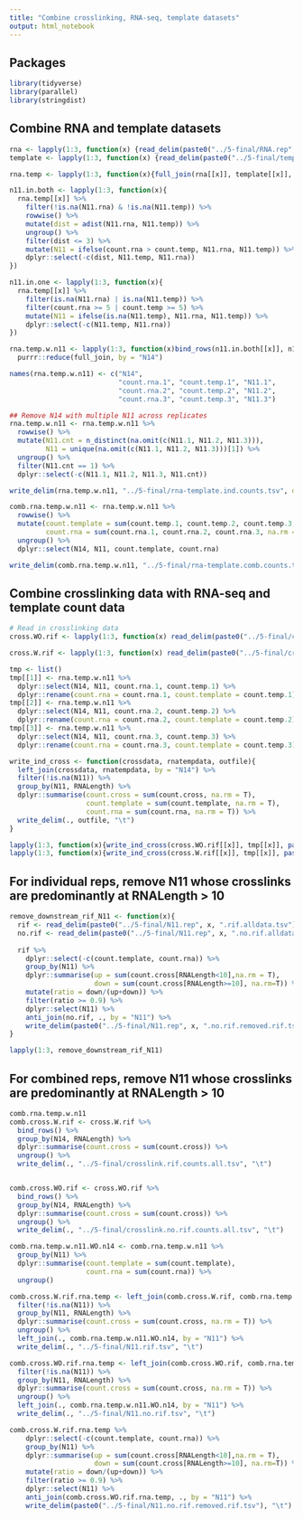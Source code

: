 ```yaml
---
title: "Combine crosslinking, RNA-seq, template datasets"
output: html_notebook
---
```

## Packages
```r
library(tidyverse)
library(parallel)
library(stringdist)
```

## Combine RNA and template datasets
```r
rna <- lapply(1:3, function(x) {read_delim(paste0("../5-final/RNA.rep", x, ".counts.tsv"),  delim = "\t")})
template <- lapply(1:3, function(x) {read_delim(paste0("../5-final/template.rep", x, ".counts.tsv"),  delim = "\t")})

rna.temp <- lapply(1:3, function(x){full_join(rna[[x]], template[[x]], by = "N14", suffix = c(".rna", ".temp"))})

n11.in.both <- lapply(1:3, function(x){
  rna.temp[[x]] %>%
    filter(!is.na(N11.rna) & !is.na(N11.temp)) %>%
    rowwise() %>% 
    mutate(dist = adist(N11.rna, N11.temp)) %>%
    ungroup() %>%
    filter(dist <= 3) %>%
    mutate(N11 = ifelse(count.rna > count.temp, N11.rna, N11.temp)) %>%
    dplyr::select(-c(dist, N11.temp, N11.rna))
})

n11.in.one <- lapply(1:3, function(x){
  rna.temp[[x]] %>%
    filter(is.na(N11.rna) | is.na(N11.temp)) %>%
    filter(count.rna >= 5 | count.temp >= 5) %>%
    mutate(N11 = ifelse(is.na(N11.temp), N11.rna, N11.temp)) %>%
    dplyr::select(-c(N11.temp, N11.rna))
})

rna.temp.w.n11 <- lapply(1:3, function(x)bind_rows(n11.in.both[[x]], n11.in.one[[x]])) %>%
  purrr::reduce(full_join, by = "N14")
```

```r
names(rna.temp.w.n11) <- c("N14", 
                           "count.rna.1", "count.temp.1", "N11.1", 
                           "count.rna.2", "count.temp.2", "N11.2", 
                           "count.rna.3", "count.temp.3", "N11.3")

## Remove N14 with multiple N11 across replicates
rna.temp.w.n11 <- rna.temp.w.n11 %>% 
  rowwise() %>% 
  mutate(N11.cnt = n_distinct(na.omit(c(N11.1, N11.2, N11.3))),
         N11 = unique(na.omit(c(N11.1, N11.2, N11.3)))[1]) %>% 
  ungroup() %>%
  filter(N11.cnt == 1) %>%
  dplyr::select(-c(N11.1, N11.2, N11.3, N11.cnt))

write_delim(rna.temp.w.n11, "../5-final/rna-template.ind.counts.tsv", delim = "\t")

comb.rna.temp.w.n11 <- rna.temp.w.n11 %>%
  rowwise() %>%
  mutate(count.template = sum(count.temp.1, count.temp.2, count.temp.3, na.rm = T),
         count.rna = sum(count.rna.1, count.rna.2, count.rna.3, na.rm = T)) %>%
  ungroup() %>%
  dplyr::select(N14, N11, count.template, count.rna)

write_delim(comb.rna.temp.w.n11, "../5-final/rna-template.comb.counts.tsv", delim = "\t")
```

## Combine crosslinking data with RNA-seq and template count data
```r
# Read in crosslinking data
cross.WO.rif <- lapply(1:3, function(x) read_delim(paste0("../5-final/crosslink.no.rif.rep", x, ".counts.tsv"), "\t") %>% dplyr::rename(count.cross = total))

cross.W.rif <- lapply(1:3, function(x) read_delim(paste0("../5-final/crosslink.rif.rep", x, ".counts.tsv"), "\t") %>% dplyr::rename(count.cross = total))

tmp <- list()
tmp[[1]] <- rna.temp.w.n11 %>% 
  dplyr::select(N14, N11, count.rna.1, count.temp.1) %>% 
  dplyr::rename(count.rna = count.rna.1, count.template = count.temp.1)
tmp[[2]] <- rna.temp.w.n11 %>% 
  dplyr::select(N14, N11, count.rna.2, count.temp.2) %>% 
  dplyr::rename(count.rna = count.rna.2, count.template = count.temp.2)
tmp[[3]] <- rna.temp.w.n11 %>% 
  dplyr::select(N14, N11, count.rna.3, count.temp.3) %>% 
  dplyr::rename(count.rna = count.rna.3, count.template = count.temp.3)

write_ind_cross <- function(crossdata, rnatempdata, outfile){
  left_join(crossdata, rnatempdata, by = "N14") %>%
  filter(!is.na(N11)) %>%
  group_by(N11, RNALength) %>%
  dplyr::summarise(count.cross = sum(count.cross, na.rm = T),
                   count.template = sum(count.template, na.rm = T),
                   count.rna = sum(count.rna, na.rm = T)) %>%
  write_delim(., outfile, "\t")
}

lapply(1:3, function(x){write_ind_cross(cross.WO.rif[[x]], tmp[[x]], paste0("../5-final/N11.rep", x, ".no.rif.alldata.tsv"))})
lapply(1:3, function(x){write_ind_cross(cross.W.rif[[x]], tmp[[x]], paste0("../5-final/N11.rep", x, ".rif.alldata.tsv"))})

```

## For individual reps, remove N11 whose crosslinks are predominantly at RNALength > 10
```r
remove_downstream_rif_N11 <- function(x){
  rif <- read_delim(paste0("../5-final/N11.rep", x, ".rif.alldata.tsv"), "\t")
  no.rif <- read_delim(paste0("../5-final/N11.rep", x, ".no.rif.alldata.tsv"), "\t")
  
  rif %>% 
    dplyr::select(-c(count.template, count.rna)) %>% 
    group_by(N11) %>% 
    dplyr::summarise(up = sum(count.cross[RNALength<10],na.rm = T), 
                     down = sum(count.cross[RNALength>=10], na.rm=T)) %>%
    mutate(ratio = down/(up+down)) %>%
    filter(ratio >= 0.9) %>%
    dplyr::select(N11) %>%
    anti_join(no.rif, ., by = "N11") %>%
    write_delim(paste0("../5-final/N11.rep", x, ".no.rif.removed.rif.tsv"), "\t")
}

lapply(1:3, remove_downstream_rif_N11)
```

## For combined reps, remove N11 whose crosslinks are predominantly at RNALength > 10
```r
comb.rna.temp.w.n11
comb.cross.W.rif <- cross.W.rif %>% 
  bind_rows() %>%
  group_by(N14, RNALength) %>%
  dplyr::summarise(count.cross = sum(count.cross)) %>%
  ungroup() %>%
  write_delim(., "../5-final/crosslink.rif.counts.all.tsv", "\t")


comb.cross.WO.rif <- cross.WO.rif %>% 
  bind_rows() %>%
  group_by(N14, RNALength) %>%
  dplyr::summarise(count.cross = sum(count.cross)) %>%
  ungroup() %>%
  write_delim(., "../5-final/crosslink.no.rif.counts.all.tsv", "\t")

comb.rna.temp.w.n11.WO.n14 <- comb.rna.temp.w.n11 %>%
  group_by(N11) %>%
  dplyr::summarise(count.template = sum(count.template),
                   count.rna = sum(count.rna)) %>%
  ungroup()

comb.cross.W.rif.rna.temp <- left_join(comb.cross.W.rif, comb.rna.temp.w.n11 %>% dplyr::select(N14, N11), by = "N14") %>%
  filter(!is.na(N11)) %>%
  group_by(N11, RNALength) %>%
  dplyr::summarise(count.cross = sum(count.cross, na.rm = T)) %>%
  ungroup() %>%
  left_join(., comb.rna.temp.w.n11.WO.n14, by = "N11") %>%
  write_delim(., "../5-final/N11.rif.tsv", "\t")

comb.cross.WO.rif.rna.temp <- left_join(comb.cross.WO.rif, comb.rna.temp.w.n11 %>% dplyr::select(N14, N11), by = "N14") %>%
  filter(!is.na(N11)) %>%
  group_by(N11, RNALength) %>%
  dplyr::summarise(count.cross = sum(count.cross, na.rm = T)) %>%
  ungroup() %>%
  left_join(., comb.rna.temp.w.n11.WO.n14, by = "N11") %>%
  write_delim(., "../5-final/N11.no.rif.tsv", "\t")

comb.cross.W.rif.rna.temp %>% 
    dplyr::select(-c(count.template, count.rna)) %>% 
    group_by(N11) %>% 
    dplyr::summarise(up = sum(count.cross[RNALength<10],na.rm = T), 
                     down = sum(count.cross[RNALength>=10], na.rm=T)) %>%
    mutate(ratio = down/(up+down)) %>%
    filter(ratio >= 0.9) %>%
    dplyr::select(N11) %>%
    anti_join(comb.cross.WO.rif.rna.temp, ., by = "N11") %>%
    write_delim(paste0("../5-final/N11.no.rif.removed.rif.tsv"), "\t")
```

